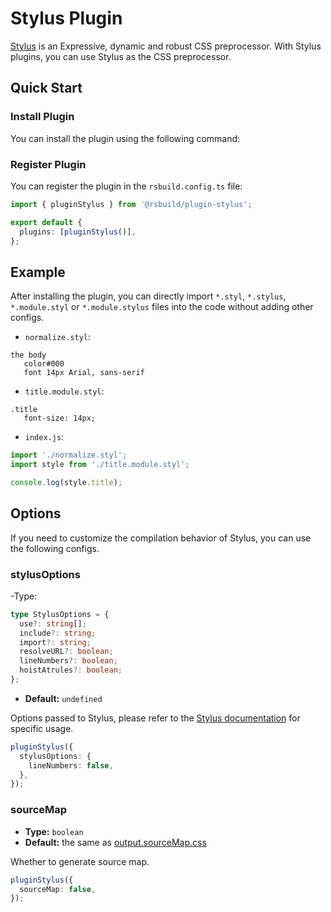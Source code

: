 # Stylus Plugin


<SourceCode href="https://github.com/web-infra-dev/rsbuild/tree/main/packages/plugin-stylus" />

[Stylus](https://stylus-lang.com/) is an Expressive, dynamic and robust CSS preprocessor. With Stylus plugins, you can use Stylus as the CSS preprocessor.

## Quick Start

### Install Plugin

You can install the plugin using the following command:


<PackageManagerTabs command="add @rsbuild/plugin-stylus -D" />

### Register Plugin

You can register the plugin in the `rsbuild.config.ts` file:

```ts title="rsbuild.config.ts"
import { pluginStylus } from '@rsbuild/plugin-stylus';

export default {
  plugins: [pluginStylus()],
};
```

## Example

After installing the plugin, you can directly import `*.styl`, `*.stylus`, `*.module.styl` or `*.module.stylus` files into the code without adding other configs.

- `normalize.styl`:

```styl
the body
   color#000
   font 14px Arial, sans-serif
```

- `title.module.styl`:

```styl
.title
   font-size: 14px;
```

- `index.js`:

```js
import './normalize.styl';
import style from './title.module.styl';

console.log(style.title);
```

## Options

If you need to customize the compilation behavior of Stylus, you can use the following configs.

### stylusOptions

-Type:

```ts
type StylusOptions = {
  use?: string[];
  include?: string;
  import?: string;
  resolveURL?: boolean;
  lineNumbers?: boolean;
  hoistAtrules?: boolean;
};
```

- **Default:** `undefined`

Options passed to Stylus, please refer to the [Stylus documentation](https://stylus-lang.com/docs/js) for specific usage.

```ts
pluginStylus({
  stylusOptions: {
    lineNumbers: false,
  },
});
```

### sourceMap

- **Type:** `boolean`
- **Default:** the same as [output.sourceMap.css](/config/output/source-map)

Whether to generate source map.

```ts
pluginStylus({
  sourceMap: false,
});
```
